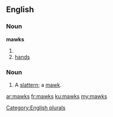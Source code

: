 ==English==

===Noun===
'''mawks'''

# {{plural of|mawk}}
# [[hand]]s <!--no singular form-->

===Noun===
{{en-noun|es}}

# {{UK|dialect}} A [[slattern]]; a [[mawk]].

{{Webster 1913}}

[[Category:English plurals]]

[[ar:mawks]]
[[fr:mawks]]
[[ku:mawks]]
[[my:mawks]]